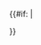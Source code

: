 {{#if: {{{inline|}}}{{{thumb|}}}|<div class="wpImageAnnotatorInlinedRules {{#switch: {{{inline|}}}|hide=wpImageAnnotatorNoInlineDisplay|icon=wpImageAnnotatorInlineDisplayIcon}} {{#switch: {{{thumb|}}}|hide=wpImageAnnotatorNoThumbDisplay|icon=wpImageAnnotatorThumbDisplayIcon}}" style="display:none;"></div>}}<noinclude>{{doc}}</noinclude>